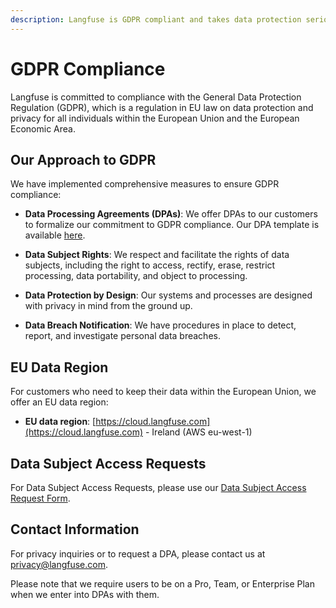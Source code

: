 ```yaml
---
description: Langfuse is GDPR compliant and takes data protection seriously.
---
```


# GDPR Compliance

Langfuse is committed to compliance with the General Data Protection Regulation (GDPR), which is a regulation in EU law on data protection and privacy for all individuals within the European Union and the European Economic Area.

## Our Approach to GDPR

We have implemented comprehensive measures to ensure GDPR compliance:

- **Data Processing Agreements (DPAs)**: We offer DPAs to our customers to formalize our commitment to GDPR compliance. Our DPA template is available [here](https://static.langfuse.com/legal/2025-02-17-Public-Langfuse%20DPA.docx.pdf).

- **Data Subject Rights**: We respect and facilitate the rights of data subjects, including the right to access, rectify, erase, restrict processing, data portability, and object to processing.

- **Data Protection by Design**: Our systems and processes are designed with privacy in mind from the ground up.

- **Data Breach Notification**: We have procedures in place to detect, report, and investigate personal data breaches.

## EU Data Region

For customers who need to keep their data within the European Union, we offer an EU data region:

- **EU data region**: [https://cloud.langfuse.com](https://cloud.langfuse.com) - Ireland (AWS eu-west-1)

## Data Subject Access Requests

For Data Subject Access Requests, please use our [Data Subject Access Request Form](https://app.termly.io/notify/47905712-56e1-4ad0-9bb7-8958f3263f90).

## Contact Information

For privacy inquiries or to request a DPA, please contact us at privacy@langfuse.com.

Please note that we require users to be on a Pro, Team, or Enterprise Plan when we enter into DPAs with them.
